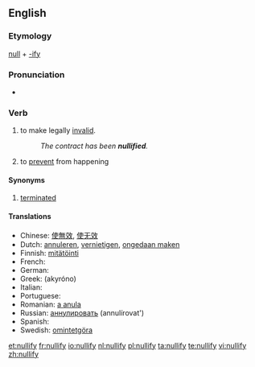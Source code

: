 ==English==

===Etymology===
[[null]] + [[-ify]]

===Pronunciation===
* {{audio|en-us-nullify.ogg|Audio (US)}}

===Verb===
{{en-verb|nullifies|nullifying|nullified}}

# {{transitive|legal}} to make legally [[invalid]].
#: ''The contract has been '''nullified'''.'' 
# to [[prevent]] from happening

====Synonyms====
# {{sense|to make legally invalid}} [[terminated]]

====Translations====
* Chinese: [[使無效]], [[使无效]]
* Dutch: [[annuleren]], [[vernietigen]], [[ongedaan maken]]
* Finnish: [[mitätöinti]]
* French: {{t+|fr|annuler}}
* German: {{t+|de|annullieren}}
* Greek: {{t+|el|ακυρώνω}} (akyróno)
* Italian: {{t+|it|annullare}}
* Portuguese: {{t+|pt|anular}}
* Romanian: [[a anula]]
* Russian: [[аннулировать]] (annulírovat')
* Spanish: {{t+|es|anular}}
* Swedish: [[omintetgöra]]

[[et:nullify]]
[[fr:nullify]]
[[io:nullify]]
[[nl:nullify]]
[[pl:nullify]]
[[ta:nullify]]
[[te:nullify]]
[[vi:nullify]]
[[zh:nullify]]